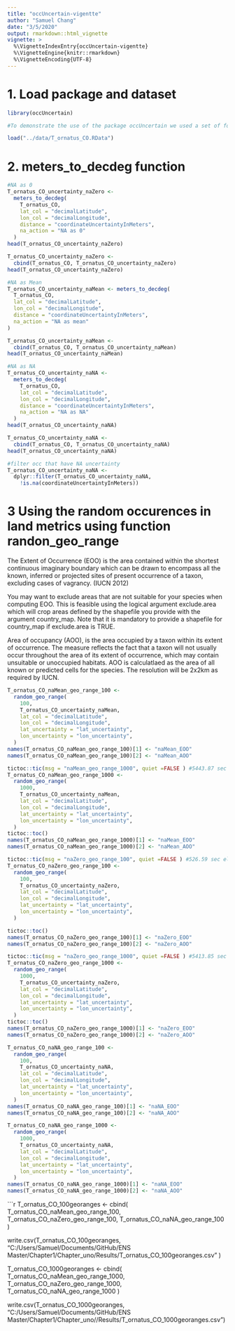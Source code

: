 ```yaml
---
title: "occUncertain-vigentte"
author: "Samuel Chang"
date: "3/5/2020"
output: rmarkdown::html_vignette
vignette: >
  %\VignetteIndexEntry{occUncertain-vigentte}
  %\VignetteEngine{knitr::rmarkdown}
  %\VignetteEncoding{UTF-8}
---
```


# 1. Load package and dataset 
```r
library(occUncertain)

#To demonstrate the use of the package occUncertain we used a set of four different datasets. This dataset is for 1480 georeferenced occurrence records in Colombiafor the spectacled bear (*Tremarctos ornatus*). These occurrences dataset are from the Global Biodiversity Information Facility (19 May 2020) GBIF Occurrence Download https://doi.org/10.15468/dl.6ykjg7

load("../data/T_ornatus_CO.RData")
```

# 2. meters_to_decdeg function
```r
#NA as 0
T_ornatus_CO_uncertainty_naZero <-
  meters_to_decdeg(
    T_ornatus_CO,
    lat_col = "decimalLatitude",
    lon_col = "decimalLongitude",
    distance = "coordinateUncertaintyInMeters",
    na_action = "NA as 0"
  )
head(T_ornatus_CO_uncertainty_naZero)

T_ornatus_CO_uncertainty_naZero <-
  cbind(T_ornatus_CO, T_ornatus_CO_uncertainty_naZero)
head(T_ornatus_CO_uncertainty_naZero)

#NA as Mean
T_ornatus_CO_uncertainty_naMean <- meters_to_decdeg(
  T_ornatus_CO,
  lat_col = "decimalLatitude",
  lon_col = "decimalLongitude",
  distance = "coordinateUncertaintyInMeters",
  na_action = "NA as mean"
)

T_ornatus_CO_uncertainty_naMean <-
  cbind(T_ornatus_CO, T_ornatus_CO_uncertainty_naMean)
head(T_ornatus_CO_uncertainty_naMean)

#NA as NA
T_ornatus_CO_uncertainty_naNA <-
  meters_to_decdeg(
    T_ornatus_CO,
    lat_col = "decimalLatitude",
    lon_col = "decimalLongitude",
    distance = "coordinateUncertaintyInMeters",
    na_action = "NA as NA"
  )
head(T_ornatus_CO_uncertainty_naNA)

T_ornatus_CO_uncertainty_naNA <-
  cbind(T_ornatus_CO, T_ornatus_CO_uncertainty_naNA)
head(T_ornatus_CO_uncertainty_naNA)

#filter occ that have NA uncertainty 
T_ornatus_CO_uncertainty_naNA <-
  dplyr::filter(T_ornatus_CO_uncertainty_naNA,
    !is.na(coordinateUncertaintyInMeters))
```

# 3 Using the random occurences in land metrics using function randon_geo_range

The Extent of Occurrence (EOO) is the area contained within the shortest continuous imaginary boundary which can be drawn to encompass all the known, inferred or projected sites of present occurrence of a taxon, excluding cases of vagrancy. (IUCN 2012)

You may want to exclude areas that are not suitable for your species when computing EOO. This is feasible using the logical argument exclude.area which will crop areas defined by the shapefile you provide with the argument country_map. Note that it is mandatory to provide a shapefile for country_map if exclude.area is TRUE. 

Area of occupancy (AOO), is the area occupied by a taxon within its extent of occurrence. The measure reflects the fact that a taxon will not usually occur throughout the area of its extent of occurrence, which may contain unsuitable or unoccupied habitats.
AOO is calculatlaed as the area of all known or predicted cells for the species. The resolution will be 2x2km as required by IUCN.

```r
T_ornatus_CO_naMean_geo_range_100 <-
  random_geo_range(
    100,
    T_ornatus_CO_uncertainty_naMean,
    lat_col = "decimalLatitude",
    lon_col = "decimalLongitude",
    lat_uncertainty = "lat_uncertainty",
    lon_uncertainty = "lon_uncertainty",
  )
names(T_ornatus_CO_naMean_geo_range_100)[1] <- "naMean_EOO"
names(T_ornatus_CO_naMean_geo_range_100)[2] <- "naMean_AOO"

tictoc::tic(msg = "naMean_geo_range_1000", quiet =FALSE ) #5443.87 sec elapsed
T_ornatus_CO_naMean_geo_range_1000 <-
  random_geo_range(
    1000,
    T_ornatus_CO_uncertainty_naMean,
    lat_col = "decimalLatitude",
    lon_col = "decimalLongitude",
    lat_uncertainty = "lat_uncertainty",
    lon_uncertainty = "lon_uncertainty",
  )
tictoc::toc()
names(T_ornatus_CO_naMean_geo_range_1000)[1] <- "naMean_EOO"
names(T_ornatus_CO_naMean_geo_range_1000)[2] <- "naMean_AOO"
```

```r
tictoc::tic(msg = "naZero_geo_range_100", quiet =FALSE ) #526.59 sec elapsed
T_ornatus_CO_naZero_geo_range_100 <-
  random_geo_range(
    100,
    T_ornatus_CO_uncertainty_naZero,
    lat_col = "decimalLatitude",
    lon_col = "decimalLongitude",
    lat_uncertainty = "lat_uncertainty",
    lon_uncertainty = "lon_uncertainty",
  )

tictoc::toc()
names(T_ornatus_CO_naZero_geo_range_100)[1] <- "naZero_EOO"
names(T_ornatus_CO_naZero_geo_range_100)[2] <- "naZero_AOO"

tictoc::tic(msg = "naZero_geo_range_1000", quiet =FALSE ) #5413.85 sec elapsed
T_ornatus_CO_naZero_geo_range_1000 <-
  random_geo_range(
    1000,
    T_ornatus_CO_uncertainty_naZero,
    lat_col = "decimalLatitude",
    lon_col = "decimalLongitude",
    lat_uncertainty = "lat_uncertainty",
    lon_uncertainty = "lon_uncertainty",
  )
tictoc::toc()
names(T_ornatus_CO_naZero_geo_range_1000)[1] <- "naZero_EOO"
names(T_ornatus_CO_naZero_geo_range_1000)[2] <- "naZero_AOO"
```

```r
T_ornatus_CO_naNA_geo_range_100 <-
  random_geo_range(
    100,
    T_ornatus_CO_uncertainty_naNA,
    lat_col = "decimalLatitude",
    lon_col = "decimalLongitude",
    lat_uncertainty = "lat_uncertainty",
    lon_uncertainty = "lon_uncertainty",
  )
names(T_ornatus_CO_naNA_geo_range_100)[1] <- "naNA_EOO"
names(T_ornatus_CO_naNA_geo_range_100)[2] <- "naNA_AOO"

T_ornatus_CO_naNA_geo_range_1000 <-
  random_geo_range(
    1000,
    T_ornatus_CO_uncertainty_naNA,
    lat_col = "decimalLatitude",
    lon_col = "decimalLongitude",
    lat_uncertainty = "lat_uncertainty",
    lon_uncertainty = "lon_uncertainty",
  )
names(T_ornatus_CO_naNA_geo_range_1000)[1] <- "naNA_EOO"
names(T_ornatus_CO_naNA_geo_range_1000)[2] <- "naNA_AOO"
```

```r
T_ornatus_CO_100georanges <-
  cbind(
    T_ornatus_CO_naMean_geo_range_100,
    T_ornatus_CO_naZero_geo_range_100,
    T_ornatus_CO_naNA_geo_range_100
  )

write.csv(T_ornatus_CO_100georanges, "C:/Users/Samuel/Documents/GitHub/ENS Master/Chapter1/Chapter_uno/Results/T_ornatus_CO_100georanges.csv" )

T_ornatus_CO_1000georanges <-
  cbind(
    T_ornatus_CO_naMean_geo_range_1000,
    T_ornatus_CO_naZero_geo_range_1000,
    T_ornatus_CO_naNA_geo_range_1000
  )

write.csv(T_ornatus_CO_1000georanges, "C:/Users/Samuel/Documents/GitHub/ENS Master/Chapter1/Chapter_uno//Results/T_ornatus_CO_1000georanges.csv")